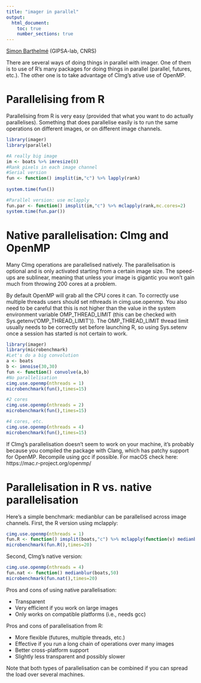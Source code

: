 ```yaml
---
title: "imager in parallel"
output:
  html_document:
    toc: true
    number_sections: true
---    
```


[Simon Barthelmé](http://sites.google.com/site/simonbarthelme) (GIPSA-lab, CNRS)

There are several ways of doing things in parallel with imager. One of them is to use of R's many packages for doing things in parallel  (parallel, futures, etc.). The other one is to take advantage of CImg's ative use of OpenMP.

# Parallelising from R

Parallelising from R is very easy (provided that what you want to do actually parallelises). Something that does parallelise easily is to run the same operations on different images, or on different image channels. 

```r
library(imager)
library(parallel)

#A really big image
im <- boats %>% imresize(8)
#Rank pixels in each image channel 
#Serial version 
fun <- function() imsplit(im,"c") %>% lapply(rank)
    
system.time(fun())

#Parallel version: use mclapply
fun.par <- function() imsplit(im,"c") %>% mclapply(rank,mc.cores=2)
system.time(fun.par())
```



# Native parallelisation: CImg and OpenMP

Many CImg operations are parallelised natively. The parallelisation is optional and is only activated starting from a certain image size. The speed-ups are sublinear, meaning that unless your image is gigantic you won't gain much from throwing 200 cores at a problem. 

By default OpenMP will grab all the CPU cores it can. To correctly use multiple threads users should set nthreads in cimg.use.openmp. You also need to be careful that this is not higher than the value in the system environment variable OMP_THREAD_LIMIT (this can be checked with Sys.getenv('OMP_THREAD_LIMIT')). The OMP_THREAD_LIMIT thread limit usually needs to be correctly set before launching R, so using Sys.setenv once a session has started is not certain to work.

```r
library(imager)
library(microbenchmark)
#Let's do a big convolution
a <- boats
b <- imnoise(30,30) 
fun <- function() convolve(a,b)
#No parallelisation
cimg.use.openmp(nthreads = 1)
microbenchmark(fun(),times=15)

#2 cores
cimg.use.openmp(nthreads = 2)
microbenchmark(fun(),times=15)

#4 cores, etc.
cimg.use.openmp(nthreads = 4)
microbenchmark(fun(),times=15)
```

If CImg's parallelisation doesn't seem to work on your machine, it's probably because you compiled the package with Clang, which has patchy support for OpenMP. Recompile using gcc if possible. For macOS check here: https://mac.r-project.org/openmp/

# Parallelisation in R vs. native parallelisation 

Here's a simple benchmark: medianblur can be parallelised across image channels. First, the R version using mclapply:

```r
cimg.use.openmp(nthreads = 1)
fun.R <- function() imsplit(boats,"c") %>% mclapply(function(v) medianblur(v,50),mc.cores=3)
microbenchmark(fun.R(),times=20)
```

Second, CImg's native version:

```r
cimg.use.openmp(nthreads = 4)
fun.nat <- function() medianblur(boats,50)
microbenchmark(fun.nat(),times=20)
```



Pros and cons of using native parallelisation:

- Transparent
- Very efficient if you work on large images
- Only works on compatible platforms (i.e., needs gcc)

Pros and cons of parallelisation from R:

- More flexible (futures, multiple threads, etc.)
- Effective if you run a long chain of operations over many images
- Better cross-platform support
- Slightly less transparent and possibly slower

Note that both types of parallelisation can be combined if you can spread the load over several machines. 
